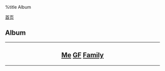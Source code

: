 %title Album

[[../index|首页]]
==Album==
----
<center>
<h2>
[[me/index|Me]]
[[gf/index|GF]]
[[family/index|Family]]
</h2>
</center>
----
